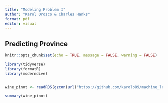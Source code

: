```yaml
---
title: "Modeling Problem I"
author: "Karol Orozco & Charles Hanks"
format: pdf
editor: visual
---
```


## Predicting Province

```r
knitr::opts_chunk$set(echo = TRUE, message = FALSE, warning = FALSE)

library(tidyverse)
library(formatR)
library(moderndive)


wine_pinot <- readRDS(gzcon(url("https://github.com/karolo89/machine_learning_assignment/raw/main/pinot.rds")))
```

```r
summary(wine_pinot)
```
